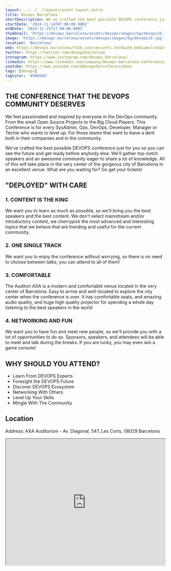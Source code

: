 ```yaml
---
layout: ../../../layouts/event-layout.astro
title: Devops Barcelona
shortDescription: We've crafted the best possible DEVOPS conference just for you so you can see the future and get ready before anybody else. We'll gather top-notch speakers and an awesome community eager to share a lot of knowledge. All of this will take place in the very center of the gorgeous city of Barcelona in an excellent venue. What are you waiting for? Go get your tickets!
startDate: '2024-11-14T07:00:00.000Z'
endDate: '2024-11-15T17:00:00.000Z'
thumbnail: 'https://devops.barcelona/assets/devops/images/bg/devops19.jpg'
image: 'https://devops.barcelona/assets/devops/images/bg/devops19.jpg'
location: 'Barcelona'
web: https://devops.barcelona/?utm_source=confs.tech&utm_medium=link&utm_campaign=devops-barcelona-2024&utm_id=devops-barcelona-2024
twitter: https://twitter.com/devopsbarcelona
instagram: https://www.instagram.com/devops_barcelona/
linkedin: https://www.linkedin.com/company/devops-barcelona-conference/
youtube: https://www.youtube.com/@devopsbarcelona/videos
tags: [devops]
tagColor: '#d90845'
---
```


## THE CONFERENCE THAT THE DEVOPS COMMUNITY DESERVES

We feel passionated and inspired by everyone in the DevOps community. From the small Open Source Projects to the Big Cloud Players. This Conference is for every SysAdmin, Ops, DevOps, Developer, Manager or Techie who wants to level up. For those teams that want to leave a dent both in their companies and in the community.

We've crafted the best possible DEVOPS conference just for you so you can see the future and get ready before anybody else. We'll gather top-notch speakers and an awesome community eager to share a lot of knowledge. All of this will take place in the very center of the gorgeous city of Barcelona in an excellent venue. What are you waiting for? Go get your tickets!

## "DEPLOYED" WITH CARE

### 1. CONTENT IS THE KING

We want you to learn as much as possible, so we'll bring you the best speakers and the best content. We don't select mainstream and/or introductory content, we cherrypick the most advanced and interesting topics that we believe that are trending and useful for the current community.

### 2. ONE SINGLE TRACK

We want you to enjoy the conference without worrying, so there is no need to choose between talks, you can attend to all of them!

### 3. COMFORTABLE

The Auditori AXA is a modern and comfortable venue located in the very center of Barcelona. Easy to arrive and well-located to explore the city center when the conference is over. It has comfortable seats, and amazing audio quality, and huge high quality projector for spending a whole day listening to the best speakers in the world

### 4. NETWORKING AND FUN

We want you to have fun and meet new people, so we'll provide you with a lot of opportunities to do so. Sponsors, speakers, and attendees will be able to meet and talk during the breaks. If you are lucky, you may even win a game console!

## WHY SHOULD YOU ATTEND?

- Learn From DEVOPS Experts
- Foresight the DEVOPS Future
- Discover DEVOPS Ecosystem
- Networking With Others
- Level Up Your Skills
- Mingle With The Community

## Location

Address: AXA Auditorium - Av. Diagonal, 547, Les Corts, 08029 Barcelona

<iframe
  style="width: 100%; height: 400px;"
  height="400"
  allowfullscreen=""
  loading="lazy"
  referrerpolicy="no-referrer-when-downgrade"
  src="https://www.google.com/maps/embed?pb=!1m18!1m12!1m3!1d2993.2919408208923!2d2.134472576801352!3d41.389465895865136!2m3!1f0!2f0!3f0!3m2!1i1024!2i768!4f13.1!3m3!1m2!1s0x12a4987ac0f65621%3A0x36a3465ffbcb3b7a!2sAuditorio%20Axa!5e0!3m2!1ses!2ses!4v1709187532883!5m2!1ses!2ses"
  aria-label="AXA Auditorium - Av. Diagonal, 547, Les Corts, 08029 Barcelona"
></iframe>
